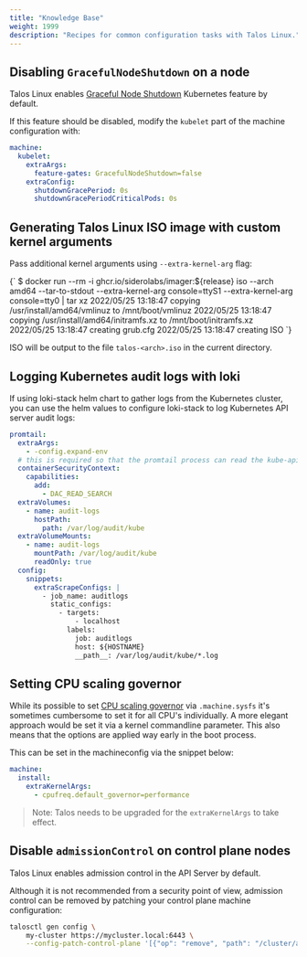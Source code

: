 ```yaml
---
title: "Knowledge Base"
weight: 1999
description: "Recipes for common configuration tasks with Talos Linux."
---
```



## Disabling `GracefulNodeShutdown` on a node

Talos Linux enables [Graceful Node Shutdown](https://kubernetes.io/docs/concepts/architecture/nodes/#graceful-node-shutdown) Kubernetes feature by default.

If this feature should be disabled, modify the `kubelet` part of the machine configuration with:

```yaml
machine:
  kubelet:
    extraArgs:
      feature-gates: GracefulNodeShutdown=false
    extraConfig:
      shutdownGracePeriod: 0s
      shutdownGracePeriodCriticalPods: 0s
```

## Generating Talos Linux ISO image with custom kernel arguments

Pass additional kernel arguments using `--extra-kernel-arg` flag:

<CodeBlock lang="sh">
{`
$ docker run --rm -i ghcr.io/siderolabs/imager:${release} iso --arch amd64 --tar-to-stdout --extra-kernel-arg console=ttyS1 --extra-kernel-arg console=tty0 | tar xz
2022/05/25 13:18:47 copying /usr/install/amd64/vmlinuz to /mnt/boot/vmlinuz
2022/05/25 13:18:47 copying /usr/install/amd64/initramfs.xz to /mnt/boot/initramfs.xz
2022/05/25 13:18:47 creating grub.cfg
2022/05/25 13:18:47 creating ISO
`}
</CodeBlock>

ISO will be output to the file `talos-<arch>.iso` in the current directory.

## Logging Kubernetes audit logs with loki

If using loki-stack helm chart to gather logs from the Kubernetes cluster, you can use the helm values to configure loki-stack to log Kubernetes API server audit logs:

```yaml
promtail:
  extraArgs:
    - -config.expand-env
  # this is required so that the promtail process can read the kube-apiserver audit logs written as `nobody` user
  containerSecurityContext:
    capabilities:
      add:
        - DAC_READ_SEARCH
  extraVolumes:
    - name: audit-logs
      hostPath:
        path: /var/log/audit/kube
  extraVolumeMounts:
    - name: audit-logs
      mountPath: /var/log/audit/kube
      readOnly: true
  config:
    snippets:
      extraScrapeConfigs: |
        - job_name: auditlogs
          static_configs:
            - targets:
                - localhost
              labels:
                job: auditlogs
                host: ${HOSTNAME}
                __path__: /var/log/audit/kube/*.log
```

## Setting CPU scaling governor

While its possible to set [CPU scaling governor](https://kernelnewbies.org/Linux_5.9#CPU_Frequency_scaling) via `.machine.sysfs` it's sometimes cumbersome to set it for all CPU's individually.
A more elegant approach would be set it via a kernel commandline parameter.
This also means that the options are applied way early in the boot process.

This can be set in the machineconfig via the snippet below:

```yaml
machine:
  install:
    extraKernelArgs:
      - cpufreq.default_governor=performance
```

> Note: Talos needs to be upgraded for the `extraKernelArgs` to take effect.

## Disable `admissionControl` on control plane nodes

Talos Linux enables admission control in the API Server by default.

Although it is not recommended from a security point of view, admission control can be removed by patching your control plane machine configuration:

```bash
talosctl gen config \
    my-cluster https://mycluster.local:6443 \
    --config-patch-control-plane '[{"op": "remove", "path": "/cluster/apiServer/admissionControl"}]'
```
